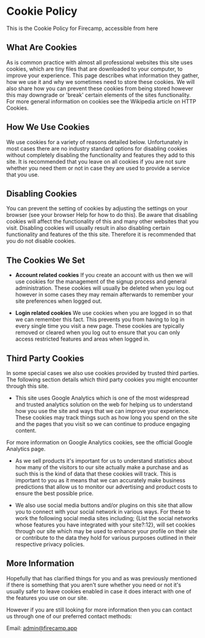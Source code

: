 # Cookie Policy
This is the Cookie Policy for Firecamp, accessible from here

## What Are Cookies
As is common practice with almost all professional websites this site uses cookies, which are tiny files that are downloaded to your computer, to improve your experience. This page describes what information they gather, how we use it and why we sometimes need to store these cookies. We will also share how you can prevent these cookies from being stored however this may downgrade or 'break' certain elements of the sites functionality. For more general information on cookies see the Wikipedia article on HTTP Cookies.

## How We Use Cookies
We use cookies for a variety of reasons detailed below. Unfortunately in most cases there are no industry standard options for disabling cookies without completely disabling the functionality and features they add to this site. It is recommended that you leave on all cookies if you are not sure whether you need them or not in case they are used to provide a service that you use.

## Disabling Cookies
You can prevent the setting of cookies by adjusting the settings on your browser (see your browser Help for how to do this). Be aware that disabling cookies will affect the functionality of this and many other websites that you visit. Disabling cookies will usually result in also disabling certain functionality and features of the this site. Therefore it is recommended that you do not disable cookies.

## The Cookies We Set

- **Account related cookies**
If you create an account with us then we will use cookies for the management of the signup process and general administration. These cookies will usually be deleted when you log out however in some cases they may remain afterwards to remember your site preferences when logged out.

- **Login related cookies**
We use cookies when you are logged in so that we can remember this fact. This prevents you from having to log in every single time you visit a new page. These cookies are typically removed or cleared when you log out to ensure that you can only access restricted features and areas when logged in.

## Third Party Cookies
In some special cases we also use cookies provided by trusted third parties. The following section details which third party cookies you might encounter through this site.

- This site uses Google Analytics which is one of the most widespread and trusted analytics solution on the web for helping us to understand how you use the site and ways that we can improve your experience. These cookies may track things such as how long you spend on the site and the pages that you visit so we can continue to produce engaging content.

For more information on Google Analytics cookies, see the official Google Analytics page.

- As we sell products it's important for us to understand statistics about how many of the visitors to our site actually make a purchase and as such this is the kind of data that these cookies will track. This is important to you as it means that we can accurately make business predictions that allow us to monitor our advertising and product costs to ensure the best possible price.

- We also use social media buttons and/or plugins on this site that allow you to connect with your social network in various ways. For these to work the following social media sites including; {List the social networks whose features you have integrated with your site?:12}, will set cookies through our site which may be used to enhance your profile on their site or contribute to the data they hold for various purposes outlined in their respective privacy policies.

## More Information
Hopefully that has clarified things for you and as was previously mentioned if there is something that you aren't sure whether you need or not it's usually safer to leave cookies enabled in case it does interact with one of the features you use on our site.

However if you are still looking for more information then you can contact us through one of our preferred contact methods:

Email: admin@firecamp.app
